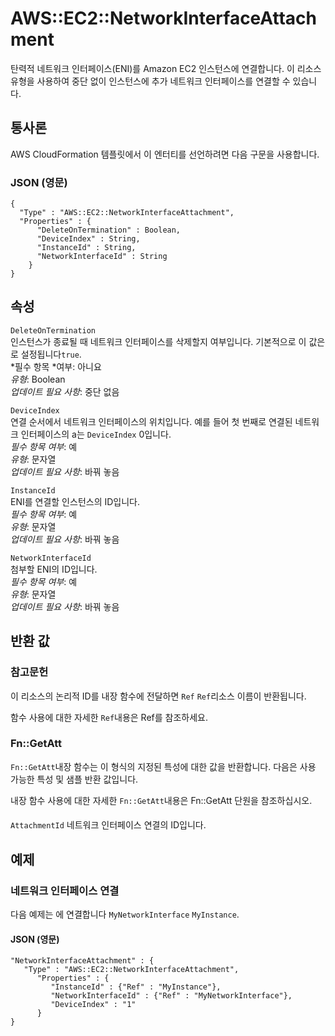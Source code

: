 # AWS::EC2::NetworkInterfaceAttachment

탄력적 네트워크 인터페이스(ENI)를 Amazon EC2 인스턴스에 연결합니다. 이 리소스 유형을 사용하여 중단 없이 인스턴스에 추가 네트워크 인터페이스를 연결할 수 있습니다.

## 통사론

AWS CloudFormation 템플릿에서 이 엔터티를 선언하려면 다음 구문을 사용합니다.

### JSON (영문)

```
{
  "Type" : "AWS::EC2::NetworkInterfaceAttachment",
  "Properties" : {
      "DeleteOnTermination" : Boolean,
      "DeviceIndex" : String,
      "InstanceId" : String,
      "NetworkInterfaceId" : String
    }
}
```

## 속성

`DeleteOnTermination`  
인스턴스가 종료될 때 네트워크 인터페이스를 삭제할지 여부입니다. 기본적으로 이 값은 로 설정됩니다`true`.  
*필수 항목 *여부: 아니요  
_유형_: Boolean  
_업데이트 필요 사항_: 중단 없음

`DeviceIndex`  
연결 순서에서 네트워크 인터페이스의 위치입니다. 예를 들어 첫 번째로 연결된 네트워크 인터페이스의 a는 `DeviceIndex` 0입니다.  
_필수 항목 여부_: 예  
_유형_: 문자열  
_업데이트 필요 사항_: 바꿔 놓음

`InstanceId`  
ENI를 연결할 인스턴스의 ID입니다.  
_필수 항목 여부_: 예  
_유형_: 문자열  
_업데이트 필요 사항_: 바꿔 놓음

`NetworkInterfaceId`  
첨부할 ENI의 ID입니다.  
_필수 항목 여부_: 예  
_유형_: 문자열  
_업데이트 필요 사항_: 바꿔 놓음

## 반환 값

### 참고문헌

이 리소스의 논리적 ID를 내장 함수에 전달하면 `Ref` `Ref`리소스 이름이 반환됩니다.

함수 사용에 대한 자세한 `Ref`내용은 Ref를 참조하세요.

### Fn::GetAtt

`Fn::GetAtt`내장 함수는 이 형식의 지정된 특성에 대한 값을 반환합니다. 다음은 사용 가능한 특성 및 샘플 반환 값입니다.

내장 함수 사용에 대한 자세한 `Fn::GetAtt`내용은 Fn::GetAtt 단원을 참조하십시오.

####

`AttachmentId` 네트워크 인터페이스 연결의 ID입니다.

## 예제

### 네트워크 인터페이스 연결

다음 예제는 에 연결합니다 `MyNetworkInterface` `MyInstance`.

#### JSON (영문)

```
"NetworkInterfaceAttachment" : {
   "Type" : "AWS::EC2::NetworkInterfaceAttachment",
      "Properties" : {
         "InstanceId" : {"Ref" : "MyInstance"},
         "NetworkInterfaceId" : {"Ref" : "MyNetworkInterface"},
         "DeviceIndex" : "1"
      }
}
```
